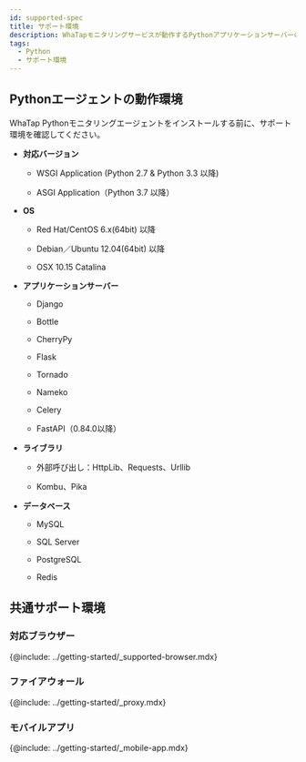 ```yaml
---
id: supported-spec
title: サポート環境
description: WhaTapモニタリングサービスが動作するPythonアプリケーションサーバーの基本スペックについて説明します。
tags:
  - Python
  - サポート環境
---
```


## Pythonエージェントの動作環境

WhaTap Pythonモニタリングエージェントをインストールする前に、サポート環境を確認してください。

-   **対応バージョン**

    -   WSGI Application (Python 2.7 & Python 3.3 以降)

    -   ASGI Application（Python 3.7 以降）

-   **OS**

    -   Red Hat/CentOS 6.x(64bit) 以降

    -   Debian／Ubuntu 12.04(64bit) 以降

    -   OSX 10.15 Catalina

-   **アプリケーションサーバー**

    -   Django

    -   Bottle

    -   CherryPy

    -   Flask

    -   Tornado

    -   Nameko

    -   Celery

    -   FastAPI（0.84.0以降）

-   **ライブラリ**

    -   外部呼び出し：HttpLib、Requests、Urllib

    -   Kombu、Pika

-   **データベース**

    -   MySQL

    -   SQL Server

    -   PostgreSQL

    -   Redis

## 共通サポート環境

### 対応ブラウザー

{@include: ../getting-started/_supported-browser.mdx}  

### ファイアウォール

{@include: ../getting-started/_proxy.mdx}

### モバイルアプリ

{@include: ../getting-started/_mobile-app.mdx} 
